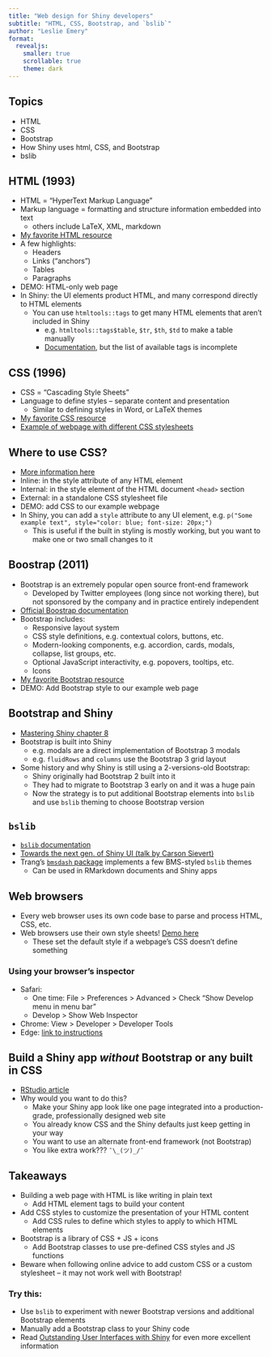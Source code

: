 ```yaml
---
title: "Web design for Shiny developers"
subtitle: "HTML, CSS, Bootstrap, and `bslib`"
author: "Leslie Emery"
format: 
  revealjs:
    smaller: true
    scrollable: true
    theme: dark
---
```


## Topics

- HTML
- CSS
- Bootstrap
- How Shiny uses html, CSS, and Bootstrap
- bslib


## HTML (1993)

- HTML = "HyperText Markup Language"
- Markup language = formatting and structure information embedded into text
  - others include LaTeX, XML, markdown
- [My favorite HTML resource](https://www.w3schools.com/html/default.asp)
- A few highlights:
  - Headers
  - Links ("anchors")
  - Tables
  - Paragraphs
- DEMO: HTML-only web page
- In Shiny: the UI elements product HTML, and many correspond directly to HTML elements
  - You can use `htmltools::tags` to get many HTML elements that aren't included in Shiny
    - e.g. `htmltools::tags$table`, `$tr`, `$th`, `$td` to make a table manually
    - [Documentation](https://shiny.rstudio.com/reference/shiny/1.7.4/builder.html), but the list of available tags is incomplete


## CSS (1996)

- CSS = "Cascading Style Sheets"
- Language to define styles -- separate content and presentation
  - Similar to defining styles in Word, or LaTeX themes
- [My favorite CSS resource](https://www.w3schools.com/css/default.asp)
- [Example of webpage with different CSS stylesheets](https://www.w3schools.com/css/css_intro.asp)


## Where to use CSS?

- [More information here](https://www.w3schools.com/html/html_css.asp)
- Inline: in the style attribute of any HTML element
- Internal: in the style element of the HTML document `<head>` section
- External: in a standalone CSS stylesheet file
- DEMO: add CSS to our example webpage
- In Shiny, you can add a `style` attribute to any UI element, e.g. `p("Some example text", style="color: blue; font-size: 20px;")`
  - This is useful if the built in styling is mostly working, but you want to make one or two small changes to it


## Boostrap (2011)

- Bootstrap is an extremely popular open source front-end framework
  - Developed by Twitter employees (long since not working there), but not sponsored by the company and in practice entirely independent
- [Official Boostrap documentation](https://getbootstrap.com)
- Bootstrap includes:
  - Responsive layout system
  - CSS style definitions, e.g. contextual colors, buttons, etc.
  - Modern-looking components, e.g. accordion, cards, modals, collapse, list groups, etc.
  - Optional JavaScript interactivity, e.g. popovers, tooltips, etc.
  - Icons
- [My favorite Bootstrap resource](https://www.w3schools.com/bootstrap/bootstrap_ver.asp)
- DEMO: Add Bootstrap style to our example web page


## Bootstrap and Shiny

- [Mastering Shiny chapter 8](https://mastering-shiny.org/action-layout.html#bootstrap)
- Bootstrap is built into Shiny
  - e.g. modals are a direct implementation of Bootstrap 3 modals
  - e.g. `fluidRows` and `columns` use the Bootstrap 3 grid layout
- Some history and why Shiny is still using a 2-versions-old Bootstrap:
  - Shiny originally had Bootstrap 2 built into it
  - They had to migrate to Bootstrap 3 early on and it was a huge pain
  - Now the strategy is to put additional Bootstrap elements into `bslib` and use `bslib` theming to choose Bootstrap version


## `bslib`

- [`bslib` documentation](https://rstudio.github.io/bslib/index.html)
- [Towards the next gen. of Shiny UI (talk by Carson Sievert)](https://youtu.be/ZIIH8WBHlLc)
- Trang's [`bmsdash` package](https://biogit.pri.bms.com/KSR/bmsdash) implements a few BMS-styled `bslib` themes
  - Can be used in RMarkdown documents and Shiny apps


## Web browsers

- Every web browser uses its own code base to parse and process HTML, CSS, etc.
- Web browsers use their own style sheets! [Demo here](https://browserdefaultstyles.com/)
  - These set the default style if a webpage's CSS doesn't define something

### Using your browser's inspector

- Safari: 
  - One time: File > Preferences > Advanced > Check "Show Develop menu in menu bar"
  - Develop > Show Web Inspector
- Chrome: View > Developer > Developer Tools
- Edge: [link to instructions](https://learn.microsoft.com/en-us/microsoft-edge/devtools-guide-chromium/overview)


## Build a Shiny app *without* Bootstrap or any built in CSS

- [RStudio article](https://shiny.rstudio.com/articles/html-ui.html)
- Why would you want to do this?
  - Make your Shiny app look like one page integrated into a production-grade, professionally designed web site
  - You already know CSS and the Shiny defaults just keep getting in your way
  - You want to use an alternate front-end framework (not Bootstrap)
  - You like extra work??? `¯\_(ツ)_/¯`


## Takeaways

- Building a web page with HTML is like writing in plain text
  - Add HTML element tags to build your content
- Add CSS styles to customize the presentation of your HTML content
  - Add CSS rules to define which styles to apply to which HTML elements
- Bootstrap is a library of CSS + JS + icons 
  - Add Bootstrap classes to use pre-defined CSS styles and JS functions
- Beware when following online advice to add custom CSS or a custom stylesheet -- it may not work well with Bootstrap!

### Try this:

- Use `bslib` to experiment with newer Bootstrap versions and additional Bootstrap elements
- Manually add a Bootstrap class to your Shiny code
- Read [Outstanding User Interfaces with Shiny](https://unleash-shiny.rinterface.com) for even more excellent information
